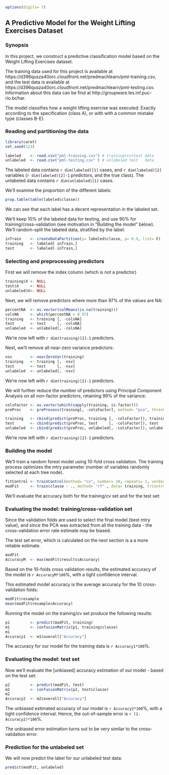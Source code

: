 ```r
options(digits= 7)
```

## A Predictive Model for the Weight Lifting Exercises Dataset

### Synopsis

In this project, we construct a predictive classification model based on the Weight Lifting Exercises dataset.

The training data used for this project is available at https://d396qusza40orc.cloudfront.net/predmachlearn/pml-training.csv, and the test data is available at https://d396qusza40orc.cloudfront.net/predmachlearn/pml-testing.csv. Information about this data can be find at http://groupware.les.inf.puc-rio.br/har.

The model classifies how a weight lifting exercise was executed: Exactly according to the specification (class A), or with with a common mistake type (classes B-E).

### Reading and partitioning the data

```r
library(caret)
set.seed(123)

labeled    <- read.csv("pml-training.csv") # training+cv+test data
unlabeled  <- read.csv("pml-testing.csv" ) # unlabeled test   data
```

The labeled data contains `r dim(labeled)[1]` cases, and `r dim(labeled)[2]` variables (`r dim(labeled)[2]-1` predictors, and the true class). The unlabeled data contains `r dim(unlabeled)[1]` cases.

We'll examine the proportion of the different labels:

```r
prop.table(table(labeled$classe))
```

We can see that each label has a decent representation in the labeled set.

We'll keep 10% of the labeled data for testing, and use 90% for training/cross-validation (see motivation in "Building the model" below). We'll random-split the labeled data, stratified by the label:

```r
inTrain    <- createDataPartition(y= labeled$classe, p= 0.9, list= F)
training   <- labeled[ inTrain,]
test       <- labeled[-inTrain,]
```

### Selecting and preprocessing predictors

First we will remove the index column (which is not a predictor)

```r
training$X <- NULL
test$X     <- NULL
unlabeled$X<- NULL
```

Next, we will remove predictors where more than 97% of the values are NA:

```r
percentNA  <- as.vector(colMeans(is.na(training)))
colsNA     <- which(percentNA > 0.97)
training   <- training [, -colsNA]
test       <- test     [, -colsNA]
unlabeled  <- unlabeled[, -colsNA]
```

We're now left with `r dim(training)[2]-1` predictors.   

Next, we'll remove all near-zero variance predictors:

```r
nsv        <- nearZeroVar(training)
training   <- training [, -nsv]
test       <- test     [, -nsv]
unlabeled  <- unlabeled[, -nsv]
```

We're now left with `r dim(training)[2]-1` predictors.

We will further reduce the number of predictors using Principal Component Analysis on all non-factor predictors, retaining 99% of the variance:

```r
colsFactor <- as.vector(which(sapply(training, is.factor)))
preProc    <- preProcess(training[, -colsFactor], method= "pca", thresh= 0.99)

training   <- cbind(predict(preProc, training [, -colsFactor]), training [colsFactor])
test       <- cbind(predict(preProc, test     [, -colsFactor]), test     [colsFactor])
unlabeled  <- cbind(predict(preProc, unlabeled[, -colsFactor]), unlabeled[colsFactor])
```

We're now left with `r dim(training)[2]-1` predictors.

### Building the model

We'll train a random forest model using 10-fold cross validation. The training process optimizes the mtry parameter (number of variables randomly selected at each tree node). 

```r
fitControl <- trainControl(method= "cv", number= 10, repeats= 1, verboseIter= F)
modFit     <- train(classe ~ ., method= "rf" , data= training, trControl= fitControl)
```


We'll evaluate the accuracy both for the training/cv set and for the test set:

### Evaluating the model: training/cross-validation set

Since the validation folds are used to select the final model (best mtry value), and since the PCA was extracted from all the training data - the cross-validation error rate estimate may be biased. 

The test set  error, which is calculated on the next section is a a more reliable estimate.

```r
modFit
AccuracyM  <- max(modFit$results$Accuracy)
```

Based on the 10-folds cross validation results, the estimated accuracy of the model is `r AccuracyM*100`%, with a tight confidence interval.

This estimated model accuracy is the average accuracy for the 10 cross-validation folds:

```r
modFit$resample
mean(modFit$resample$Accuracy)
```

Running the model on the training/cv set produce the following results:

```r
p1         <- predict(modFit, training)
m1         <- confusionMatrix(p1, training$classe)
m1
Accuracy1  <- m1$overall["Accuracy"]
```

The accuracy for our model for the training data is `r Accuracy1*100`%. 

### Evaluating the model: test set

Now we'll evaluate the [unbiased] accuracy estimation of our model - based on the test set:

```r
p2         <- predict(modFit, test)
m2         <- confusionMatrix(p2, test$classe)
m2
Accuracy2  <- m2$overall["Accuracy"]
```

The unbiased estimated accuracy of our model is `r Accuracy2*100`%, with a tight confidence interval. Hence, the out-of-sample error is `r (1-Accuracy2)*100`%.

The unbiased error estimation turns out to be very similar to the cross-validation error.

### Prediction for the unlabeled set

We will now predict the label for our unlabeled test data:

```r
predict(modFit, unlabeled)
```
